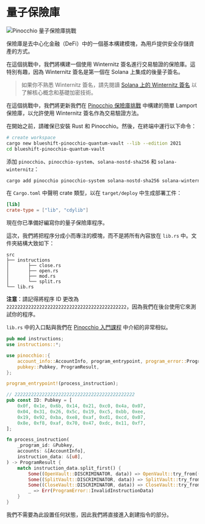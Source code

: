 
# 量子保險庫

![Pinocchio 量子保險庫挑戰](/graphics/challenge-banners/pinocchio-quantum-vault.png)

保險庫是去中心化金融（DeFi）中的一個基本構建模塊，為用戶提供安全存儲資產的方式。

在這個挑戰中，我們將構建一個使用 Winternitz 簽名進行交易驗證的保險庫。這特別有趣，因為 Winternitz 簽名是第一個在 Solana 上集成的後量子簽名。

> 如果你不熟悉 Winternitz 簽名，請先閱讀 [Solana 上的 Winternitz 簽名](/zh-HK/courses/winternitz-signatures-on-solana) 以了解核心概念和基礎加密技術。

在這個挑戰中，我們將更新我們在 [Pinocchio 保險庫挑戰](/zh-HK/challenges/pinocchio-vault) 中構建的簡單 Lamport 保險庫，以允許使用 Winternitz 簽名作為交易驗證方法。

<ArticleSection name="安裝" id="installation" level="h2" />

在開始之前，請確保已安裝 Rust 和 Pinocchio。然後，在終端中運行以下命令：

```bash
# create workspace
cargo new blueshift-pinocchio-quantum-vault --lib --edition 2021
cd blueshift-pinocchio-quantum-vault
```

添加 `pinocchio`、`pinocchio-system`、`solana-nostd-sha256` 和 `solana-winternitz`：

```bash
cargo add pinocchio pinocchio-system solana-nostd-sha256 solana-winternitz
```

在 `Cargo.toml` 中聲明 crate 類型，以在 `target/deploy` 中生成部署工件：

```toml
[lib]
crate-type = ["lib", "cdylib"]
```

現在你已準備好編寫你的量子保險庫程序。

<ArticleSection name="模板" id="template" level="h2" />

這次，我們將把程序分成小而專注的模塊，而不是將所有內容放在 `lib.rs` 中。文件夾結構大致如下：

```
src
├── instructions
│       ├── close.rs
│       ├── open.rs
│       ├── mod.rs
│       └── split.rs
└── lib.rs
```

**注意**：請記得將程序 ID 更改為 `22222222222222222222222222222222222222222222`，因為我們在後台使用它來測試你的程序。

`lib.rs` 中的入口點與我們在 [Pinocchio 入門課程](/zh-HK/courses/introduction-to-pinocchio) 中介紹的非常相似。

```rust
pub mod instructions;
use instructions::*;

use pinocchio::{
    account_info::AccountInfo, program_entrypoint, program_error::ProgramError,
    pubkey::Pubkey, ProgramResult,
};

program_entrypoint!(process_instruction);

// 22222222222222222222222222222222222222222222
pub const ID: Pubkey = [
    0x0f, 0x1e, 0x6b, 0x14, 0x21, 0xc0, 0x4a, 0x07, 
    0x04, 0x31, 0x26, 0x5c, 0x19, 0xc5, 0xbb, 0xee, 
    0x19, 0x92, 0xba, 0xe8, 0xaf, 0xd1, 0xcd, 0x07, 
    0x8e, 0xf8, 0xaf, 0x70, 0x47, 0xdc, 0x11, 0xf7, 
];

fn process_instruction(
    _program_id: &Pubkey,
    accounts: &[AccountInfo],
    instruction_data: &[u8],
) -> ProgramResult {    
    match instruction_data.split_first() {
        Some((OpenVault::DISCRIMINATOR, data)) => OpenVault::try_from((data, accounts))?.process(),
        Some((SplitVault::DISCRIMINATOR, data)) => SplitVault::try_from((data, accounts))?.process(),
        Some((CloseVault::DISCRIMINATOR, data)) => CloseVault::try_from((data, accounts))?.process(),
        _ => Err(ProgramError::InvalidInstructionData)
    }
}
```

我們不需要為此設置任何狀態，因此我們將直接進入創建指令的部分。